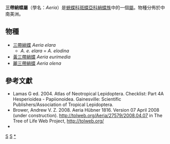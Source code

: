 {{noteTA
|G1=Butterfly
}}
{{Automatic Taxobox
| taxon = Aeria
| authority = Hübner, 1816
| image = Aeria olena.jpg
| image_caption = [[麗三帶綃蝶|麗三帶綃蝶]]<br />''Aeria olena''
| type_species = [[黃三帶綃蝶|黃三帶綃蝶]]<br />''Aeria eurimedia''
| type_species_authority = (Cramer, [1777])
| subdivision_ranks = 物種
| subdivision = 共3種，詳見正文。
| synonyms =
}}

'''三帶綃蝶屬'''（學名：''Aeria''）是[[蛺蝶科|蛺蝶科]][[斑蝶亞科|斑蝶亞科]][[綃蝶族|綃蝶族]]中的一個[[屬_(生物)|屬]]。物種分佈於中南美洲。

== 物種 ==
* [[三帶綃蝶|三帶綃蝶]] ''Aeria elara''
** ''A. e. elara'' = ''A. elodina''
* [[黃三帶綃蝶|黃三帶綃蝶]] ''Aeria eurimedia''
* [[麗三帶綃蝶|麗三帶綃蝶]] ''Aeria olena''

== 參考文獻 ==
{{reflist}}
* Lamas G ed. 2004. Atlas of Neotropical Lepidoptera. Checklist: Part 4A Hesperioidea - Papiionoidea. Gainesville: Scientific Publishers/Association of Tropical Lepidoptera.
* Brower, Andrew V. Z. 2008. Aeria Hübner 1816. Version 07 April 2008 (under construction). http://tolweb.org/Aeria/27579/2008.04.07{{Wayback|url=http://tolweb.org/Aeria/27579/2008.04.07 |date=20190917103948 }} in The Tree of Life Web Project, http://tolweb.org/{{Wayback|url=http://tolweb.org/ |date=20110515100516 }}
* {{Cite book | author = 寿建新 周尧 李宇飞 | title = 世界蝴蝶分類名錄 | location = 中國 | publisher = 陝西科學技術出版社 | date = 2006-04-01 | ISBN = 9787536936768 | language= zh-hans }}

{{Commons category|Aeria}}

{{斑蝶亞科}}

{{taxonbar}}
[[Category:_1816年描述的分类群|S]]
[[Category:綃蝶族|S]]
[[Category:三帶綃蝶屬|*]]